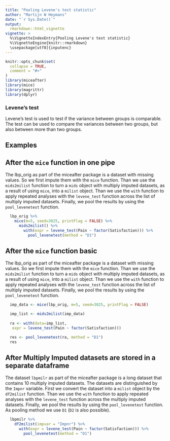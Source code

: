 ```yaml
---
title: "Pooling Levene's test statistic"
author: "Martijn W Heymans"
date: "`r Sys.Date()`"
output:
  rmarkdown::html_vignette
vignette: >
  %\VignetteIndexEntry{Pooling Levene's test statistic}
  %\VignetteEngine{knitr::rmarkdown}
  \usepackage[utf8]{inputenc}
---
```


```r
knitr::opts_chunk$set(
  collapse = TRUE,
  comment = "#>"
)
library(miceafter)
library(mice)
library(magrittr)
library(dplyr)
```

### Levene's test

Levene's test is used to test if the variance between groups is comparable. The test can be used to compare the variances between two groups, but also between more than two groups.

## Examples

## After the `mice` function in one pipe

The lbp_orig as part of the miceafter package is a dataset with missing values. So we first impute them with the `mice` function. Than we use the `mids2milist` function to turn a `mids` object with multiply imputed datasets, as a result of using `mice`, into a `milist` object. Than we use the `with` function to apply repeated analyses with the `levene_test` function across the list of multiply imputed datasets. Finally, we pool the results by using the `pool_levenetest` function.

```r

  lbp_orig %>% 
    mice(m=5, seed=3025, printFlag = FALSE) %>%
      mids2milist() %>%
        with(expr = levene_test(Pain ~ factor(Satisfaction))) %>%
          pool_levenetest(method = "D1")

```  

## After the `mice` function basic

The lbp_orig as part of the miceafter package is a dataset with missing values. So we first impute them with the `mice` function. Than we use the `mids2milist` function to turn a `mids` object with multiply imputed datasets, as a result of using `mice`, into a `milist` object. Than we use the `with` function to apply repeated analyses with the `levene_test` function across the list of multiply imputed datasets. Finally, we pool the results by using the `pool_levenetest` function.

```r

  imp_data <- mice(lbp_orig, m=5, seed=3025, printFlag = FALSE) 

  imp_list <- mids2milist(imp_data)
  
  ra <- with(data=imp_list,
   expr = levene_test(Pain ~ factor(Satisfaction)))

  res <- pool_levenetest(ra, method = "D1")
  res

```  

## After Multiply Imputed datasets are stored in a separate dataframe 

The dataset `lbpmilr` as part of the miceafter package is a long dataset that contains 10 multiply imputed datasets. The datasets are distinguished by the `Impnr` variable. First we convert the dataset into a `milist` object by the `df2milist` function. Than we use the `with` function to apply repeated analyses with the `levene_test` function across the multiply imputed datasets. Finally, we pool the results by using the `pool_levenetest` function. As pooling method we use `D1` (`D2` is also possible).

```r

  lbpmilr %>%
    df2milist(impvar = "Impnr") %>%
      with(expr = levene_test(Pain ~ factor(Satisfaction))) %>%
        pool_levenetest(method = "D1")

```  

